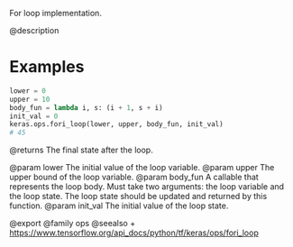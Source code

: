 For loop implementation.

@description

# Examples
```python
lower = 0
upper = 10
body_fun = lambda i, s: (i + 1, s + i)
init_val = 0
keras.ops.fori_loop(lower, upper, body_fun, init_val)
# 45
```

@returns
The final state after the loop.

@param lower The initial value of the loop variable.
@param upper The upper bound of the loop variable.
@param body_fun A callable that represents the loop body. Must take two
    arguments: the loop variable and the loop state. The loop state
    should be updated and returned by this function.
@param init_val The initial value of the loop state.

@export
@family ops
@seealso
+ <https://www.tensorflow.org/api_docs/python/tf/keras/ops/fori_loop>
